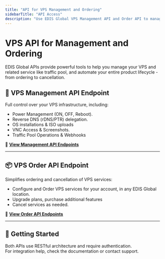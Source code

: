 ```yaml
---
title: "API for VPS Management and Ordering"
sidebarTitle: "API Access"
description: "Use EDIS Global VPS Management API and Order API to manage the entire VPS lifecycle, automate orders and cancellations. Access full API documentation for seamless integration."
---
```


# VPS API for Management and Ordering

EDIS Global APIs provide powerful tools to help you manage your VPS and related service like traffic pool, and automate your entire product lifecycle - from ordering to cancellation.

## 🚀 VPS Management API Endpoint

Full control over your VPS infrastructure, including:

- Power Management (ON, OFF, Reboot).
- Reverse DNS (rDNS/PTR) delegation.
- OS installations & ISO uploads
- VNC Access & Screenshots.
- Traffic Pool Operations & Webhooks

🔗 [**View Management API Endpoints**](https://docs.edisglobal.com/management-api-reference/authentication/create-auth-session)

---

## 📦 VPS Order API Endpoint

Simplifies ordering and cancellation of VPS services:

- Configure and Order VPS services for your account, in any EDIS Global location.
- Upgrade plans, purchase additional features
- Cancel services as needed.

🔗 [**View Order API Endpoints**](https://docs.edisglobal.com/order-api-reference/order-api-welcome)

---

## 📘 Getting Started

Both APIs use RESTful architecture and require authentication.\
For integration help, check the documentation or contact support.
